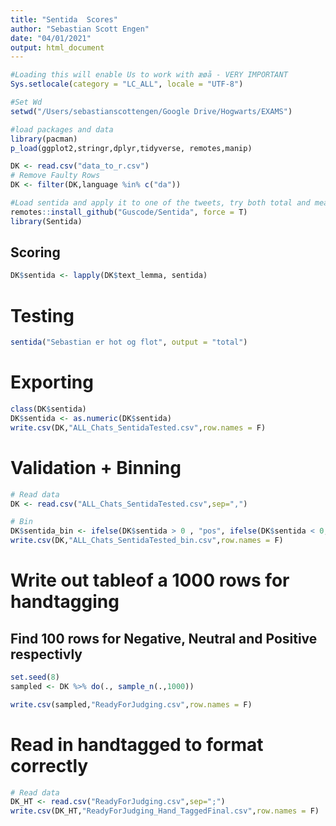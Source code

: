 ```yaml
---
title: "Sentida  Scores"
author: "Sebastian Scott Engen"
date: "04/01/2021"
output: html_document
---
```


```r
#Loading this will enable Us to work with æøå - VERY IMPORTANT
Sys.setlocale(category = "LC_ALL", locale = "UTF-8")

#Set Wd
setwd("/Users/sebastianscottengen/Google Drive/Hogwarts/EXAMS")

#load packages and data
library(pacman)
p_load(ggplot2,stringr,dplyr,tidyverse, remotes,manip) 

DK <- read.csv("data_to_r.csv")
# Remove Faulty Rows
DK <- filter(DK,language %in% c("da"))

#Load sentida and apply it to one of the tweets, try both total and mean
remotes::install_github("Guscode/Sentida", force = T)
library(Sentida)
```

## Scoring

```r

DK$sentida <- lapply(DK$text_lemma, sentida)

```

# Testing
```r
sentida("Sebastian er hot og flot", output = "total")
```

# Exporting
```r
class(DK$sentida)
DK$sentida <- as.numeric(DK$sentida)
write.csv(DK,"ALL_Chats_SentidaTested.csv",row.names = F)
```

# Validation + Binning
```r
# Read data
DK <- read.csv("ALL_Chats_SentidaTested.csv",sep=",")

# Bin
DK$sentida_bin <- ifelse(DK$sentida > 0 , "pos", ifelse(DK$sentida < 0, "neg", "neu"))
write.csv(DK,"ALL_Chats_SentidaTested_bin.csv",row.names = F)

```

# Write out tableof a 1000 rows for handtagging
## Find 100 rows for Negative, Neutral and Positive respectivly
```r
set.seed(8) 
sampled <- DK %>% do(., sample_n(.,1000)) 

write.csv(sampled,"ReadyForJudging.csv",row.names = F)
```


# Read in handtagged to format correctly
```r
# Read data
DK_HT <- read.csv("ReadyForJudging.csv",sep=";")
write.csv(DK_HT,"ReadyForJudging_Hand_TaggedFinal.csv",row.names = F)
```
